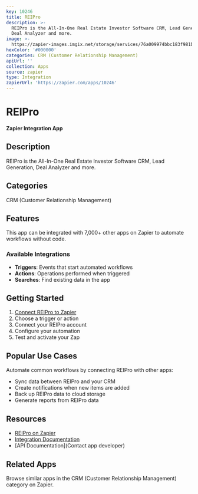```yaml
---
key: 10246
title: REIPro
description: >-
  REIPro is the All-In-One Real Estate Investor Software CRM, Lead Generation,
  Deal Analyzer and more.
image: >-
  https://zapier-images.imgix.net/storage/services/76a009974bbc183f981b33755626b8e5.jpg?auto=format%2Ccompress&ixlib=python-3.0.0&q=50
hexColor: '#000000'
categories: CRM (Customer Relationship Management)
apiUrl: ''
collection: Apps
source: zapier
type: Integration
zapierUrl: 'https://zapier.com/apps/10246'
---
```

# REIPro

**Zapier Integration App**

## Description

REIPro is the All-In-One Real Estate Investor Software CRM, Lead Generation, Deal Analyzer and more.

## Categories

CRM (Customer Relationship Management)

## Features

This app can be integrated with 7,000+ other apps on Zapier to automate workflows without code.

### Available Integrations

- **Triggers**: Events that start automated workflows
- **Actions**: Operations performed when triggered
- **Searches**: Find existing data in the app

## Getting Started

1. [Connect REIPro to Zapier](https://zapier.com/apps/10246)
2. Choose a trigger or action
3. Connect your REIPro account
4. Configure your automation
5. Test and activate your Zap

## Popular Use Cases

Automate common workflows by connecting REIPro with other apps:

- Sync data between REIPro and your CRM
- Create notifications when new items are added
- Back up REIPro data to cloud storage
- Generate reports from REIPro data

## Resources

- [REIPro on Zapier](https://zapier.com/apps/10246)
- [Integration Documentation](https://zapier.com/apps/10246/integrations)
- [API Documentation](Contact app developer)

## Related Apps

Browse similar apps in the CRM (Customer Relationship Management) category on Zapier.
